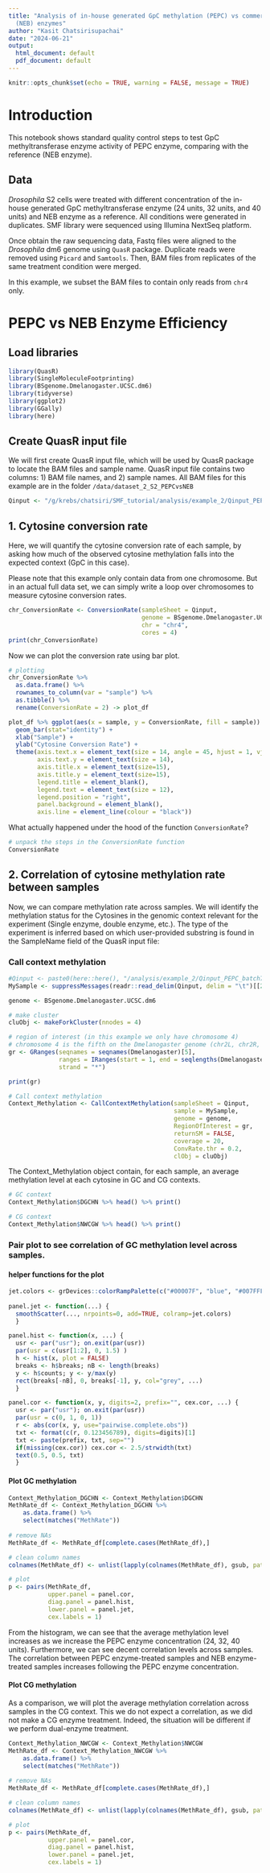 ```yaml
---
title: "Analysis of in-house generated GpC methylation (PEPC) vs commercial
  (NEB) enzymes"
author: "Kasit Chatsirisupachai"
date: "2024-06-21"
output:
  html_document: default
  pdf_document: default
---
```


```r
knitr::opts_chunk$set(echo = TRUE, warning = FALSE, message = TRUE)
```

# Introduction

This notebook shows standard quality control steps to test GpC methyltransferase enzyme activity of PEPC enzyme, comparing with the reference (NEB enzyme).

## Data
_Drosophila_ S2 cells were treated with different concentration of the in-house generated GpC methyltransferase enzyme (24 units, 32 units, and 40 units) and NEB enzyme as a reference. All conditions were generated in duplicates. SMF library were sequenced using Illumina NextSeq platform. 

Once obtain the raw sequencing data, Fastq files were aligned to the _Drosophila_ dm6 genome using `QuasR` package. Duplicate reads were removed using `Picard` and `Samtools`. Then, BAM files from replicates of the same treatment condition were merged.

In this example, we subset the BAM files to contain only reads from `chr4` only.


# PEPC vs NEB Enzyme Efficiency

## Load libraries
```r
library(QuasR)
library(SingleMoleculeFootprinting)
library(BSgenome.Dmelanogaster.UCSC.dm6)
library(tidyverse)
library(ggplot2)
library(GGally)
library(here)
```

## Create QuasR input file
We will first create QuasR input file, which will be used by QuasR package to locate the BAM files and sample name.
QuasR input file contains two columns: 1) BAM file names, and 2) sample names.
All BAM files for this example are in the folder `/data/dataset_2_S2_PEPCvsNEB`
```r

Qinput <- "/g/krebs/chatsiri/SMF_tutorial/analysis/example_2/Qinput_PEPC_batch7_chr4.txt"
```

## 1. Cytosine conversion rate
Here, we will quantify the cytosine conversion rate of each sample, by asking how much of the observed cytosine methylation falls into the expected context (GpC in this case).

Please note that this example only contain data from one chromosome. But in an actual full data set, we can simply write a loop over chromosomes to measure cytosine conversion rates.

```r
chr_ConversionRate <- ConversionRate(sampleSheet = Qinput,
                                     genome = BSgenome.Dmelanogaster.UCSC.dm6,
                                     chr = "chr4",
                                     cores = 4)
print(chr_ConversionRate)
```
Now we can plot the conversion rate using bar plot.
```r
# plotting
chr_ConversionRate %>% 
  as.data.frame() %>%
  rownames_to_column(var = "sample") %>%
  as.tibble() %>%
  rename(ConversionRate = 2) -> plot_df

plot_df %>% ggplot(aes(x = sample, y = ConversionRate, fill = sample)) +
  geom_bar(stat="identity") +
  xlab("Sample") +
  ylab("Cytosine Conversion Rate") +
  theme(axis.text.x = element_text(size = 14, angle = 45, hjust = 1, vjust = 1),
        axis.text.y = element_text(size = 14),
        axis.title.x = element_text(size=15),
        axis.title.y = element_text(size=15),
        legend.title = element_blank(),
        legend.text = element_text(size = 12),
        legend.position = "right",
        panel.background = element_blank(),
        axis.line = element_line(colour = "black"))

```

What actually happened under the hood of the function `ConversionRate`?

```r
# unpack the steps in the ConversionRate function
ConversionRate
```


## 2. Correlation of cytosine methylation rate between samples
Now, we can compare methylation rate across samples. We will identify the methylation status for the Cytosines in the genomic context relevant for the experiment (Single enzyme, double enzyme, etc.). The type of the experiment is inferred based on which user-provided substring is found in the SampleName field of the QuasR input file: 

### Call context methylation
```r
#Qinput <- paste0(here::here(), "/analysis/example_2/Qinput_PEPC_batch7_chr4.txt")
MySample <- suppressMessages(readr::read_delim(Qinput, delim = "\t")[[2]])

genome <- BSgenome.Dmelanogaster.UCSC.dm6

# make cluster
cluObj <- makeForkCluster(nnodes = 4)

# region of interest (in this example we only have chromosome 4)
# chromosome 4 is the fifth on the Dmelanogaster genome (chr2L, chr2R, chr3L, chr3R, chr4)
gr <- GRanges(seqnames = seqnames(Dmelanogaster)[5],
              ranges = IRanges(start = 1, end = seqlengths(Dmelanogaster)[5]),
              strand = "*")

print(gr)

# Call context methylation
Context_Methylation <- CallContextMethylation(sampleSheet = Qinput, 
                                              sample = MySample, 
                                              genome = genome, 
                                              RegionOfInterest = gr, 
                                              returnSM = FALSE,
                                              coverage = 20, 
                                              ConvRate.thr = 0.2,
                                              clObj = cluObj)
```

The Context_Methylation object contain, for each sample, an average methylation level at each cytosine in GC and CG contexts.
```r
# GC context
Context_Methylation$DGCHN %>% head() %>% print()

# CG context
Context_Methylation$NWCGW %>% head() %>% print()
```

### Pair plot to see correlation of GC methylation level across samples.

#### helper functions for the plot
```r
jet.colors <- grDevices::colorRampPalette(c("#00007F", "blue", "#007FFF", "cyan","#7FFF7F", "yellow", "#FF7F00", "red", "#7F0000"))
 
panel.jet <- function(...) {
  smoothScatter(..., nrpoints=0, add=TRUE, colramp=jet.colors) 
  }

panel.hist <- function(x, ...) {
  usr <- par("usr"); on.exit(par(usr))
  par(usr = c(usr[1:2], 0, 1.5) )
  h <- hist(x, plot = FALSE)
  breaks <- h$breaks; nB <- length(breaks)
  y <- h$counts; y <- y/max(y)
  rect(breaks[-nB], 0, breaks[-1], y, col="grey", ...)
  }

panel.cor <- function(x, y, digits=2, prefix="", cex.cor, ...) {
  usr <- par("usr"); on.exit(par(usr))
  par(usr = c(0, 1, 0, 1))
  r <- abs(cor(x, y, use="pairwise.complete.obs"))
  txt <- format(c(r, 0.123456789), digits=digits)[1]
  txt <- paste(prefix, txt, sep="")
  if(missing(cex.cor)) cex.cor <- 2.5/strwidth(txt)
  text(0.5, 0.5, txt)
  }

```


#### Plot GC methylation
```r
Context_Methylation_DGCHN <- Context_Methylation$DGCHN
MethRate_df <- Context_Methylation_DGCHN %>% 
    as.data.frame() %>% 
    select(matches("MethRate"))
  
# remove NAs
MethRate_df <- MethRate_df[complete.cases(MethRate_df),]

# clean column names
colnames(MethRate_df) <- unlist(lapply(colnames(MethRate_df), gsub, pattern = "_NO_chr4_MethRate", replacement = ""))

# plot
p <- pairs(MethRate_df, 
           upper.panel = panel.cor, 
           diag.panel = panel.hist, 
           lower.panel = panel.jet,
           cex.labels = 1)
```

From the histogram, we can see that the average methylation level increases as we increase the PEPC enzyme concentration (24, 32, 40 units). Furthermore, we can see decent correlation levels across samples. The correlation between PEPC enzyme-treated samples and NEB enzyme-treated samples increases following the PEPC enzyme concentration.


#### Plot CG methylation
As a comparison, we will plot the average methylation correlation across samples in the CG context. This we do not expect a correlation, as we did not make a CG enzyme treatment. Indeed, the situation will be different if we perform dual-enzyme treatment.
```r
Context_Methylation_NWCGW <- Context_Methylation$NWCGW
MethRate_df <- Context_Methylation_NWCGW %>% 
    as.data.frame() %>% 
    select(matches("MethRate"))
  
# remove NAs
MethRate_df <- MethRate_df[complete.cases(MethRate_df),]

# clean column names
colnames(MethRate_df) <- unlist(lapply(colnames(MethRate_df), gsub, pattern = "_NO_chr4_MethRate", replacement = ""))

# plot
p <- pairs(MethRate_df, 
           upper.panel = panel.cor, 
           diag.panel = panel.hist, 
           lower.panel = panel.jet,
           cex.labels = 1)
```




